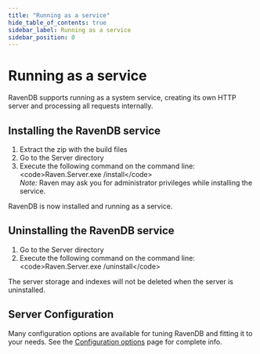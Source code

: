 ```yaml
---
title: "Running as a service"
hide_table_of_contents: true
sidebar_label: Running as a service
sidebar_position: 0
---
```



# Running as a service

RavenDB supports running as a system service, creating its own HTTP server and processing all requests internally.

## Installing the RavenDB service

1. Extract the zip with the build files
2. Go to the Server directory
3. Execute the following command on the command line: &lt;code&gt;Raven.Server.exe /install&lt;/code&gt;  
    _Note:_ Raven may ask you for administrator privileges while installing the service.

RavenDB is now installed and running as a service.

## Uninstalling the RavenDB service

1. Go to the Server directory
2. Execute the following command on the command line: &lt;code&gt;Raven.Server.exe /uninstall&lt;/code&gt;

The server storage and indexes will not be deleted when the server is uninstalled.

## Server Configuration

Many configuration options are available for tuning RavenDB and fitting it to your needs. See the [Configuration options](https://ravendb.net/docs/server/administration/configuration) page for complete info.